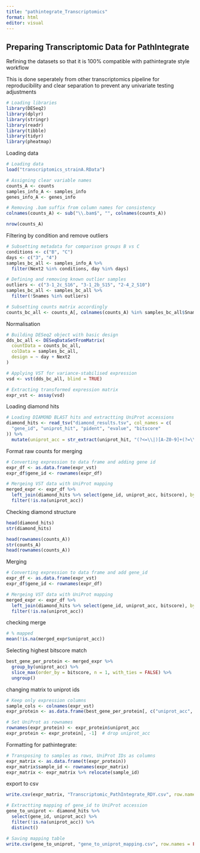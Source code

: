 ---
title: "pathintegrate_Transcriptomics"
format: html
editor: visual
---

## Preparing Transcriptomic Data for PathIntegrate

Refining the datasets so that it is 100% compatible with pathintegrate style workflow

This is done seperately from other transcriptomics pipeline for reproducibility and clear separation to prevent any univariate testing adjustments

```{r}
# Loading libraries
library(DESeq2)
library(dplyr)
library(stringr)
library(readr)
library(tibble)
library(tidyr)
library(pheatmap)
```

Loading data

```{r}
# Loading data
load("transcriptomics_strainA.RData")

# Assigning clear variable names
counts_A <- counts
samples_info_A <- samples_info
genes_info_A <- genes_info

# Removing .bam suffix from column names for consistency
colnames(counts_A) <- sub("\\.bam$", "", colnames(counts_A))

```

```{r}
nrow(counts_A)
```

Filtering by condition and remove outliers

```{r}
# Subsetting metadata for comparison groups B vs C
conditions <- c("B", "C")
days <- c("3", "4")
samples_bc_all <- samples_info_A %>%
  filter(Next2 %in% conditions, day %in% days)

# Defining and removing known outlier samples
outliers <- c("3-1_2c_S16", "3-1_2b_S15", "2-4_2_S10")
samples_bc_all <- samples_bc_all %>%
  filter(!Snames %in% outliers)

# Subsetting counts matrix accordingly
counts_bc_all <- counts_A[, colnames(counts_A) %in% samples_bc_all$Snames]

```

Normalisation

```{r}
# Building DESeq2 object with basic design
dds_bc_all <- DESeqDataSetFromMatrix(
  countData = counts_bc_all,
  colData = samples_bc_all,
  design = ~ day + Next2
)

# Applying VST for variance-stabilised expression
vsd <- vst(dds_bc_all, blind = TRUE)

# Extracting transformed expression matrix
expr_vst <- assay(vsd)

```

Loading diamond hits

```{r}
# Loading DIAMOND BLAST hits and extractting UniProt accessions
diamond_hits <- read_tsv("diamond_results.tsv", col_names = c(
  "gene_id", "uniprot_hit", "pident", "evalue", "bitscore"
)) %>%
  mutate(uniprot_acc = str_extract(uniprot_hit, "(?<=\\|)[A-Z0-9]+(?=\\|)"))

```

Format raw counts for merging

```{r}
# Converting expression to data frame and adding gene id
expr_df <- as.data.frame(expr_vst)
expr_df$gene_id <- rownames(expr_df)

# Mergeing VST data with UniProt mapping
merged_expr <- expr_df %>%
  left_join(diamond_hits %>% select(gene_id, uniprot_acc, bitscore), by = "gene_id") %>%
  filter(!is.na(uniprot_acc))

```

Checking diamond structure

```{r}
head(diamond_hits)
str(diamond_hits)

head(rownames(counts_A))
str(counts_A)
head(rownames(counts_A))

```

Merging

```{r}
# Converting expression to data frame and add gene_id
expr_df <- as.data.frame(expr_vst)
expr_df$gene_id <- rownames(expr_df)

# Mergeing VST data with UniProt mapping
merged_expr <- expr_df %>%
  left_join(diamond_hits %>% select(gene_id, uniprot_acc, bitscore), by = "gene_id") %>%
  filter(!is.na(uniprot_acc))

```

checking merge

```{r}
# % mapped
mean(!is.na(merged_expr$uniprot_acc))

```

Selecting highest bitscore match

```{r}
best_gene_per_protein <- merged_expr %>%
  group_by(uniprot_acc) %>%
  slice_max(order_by = bitscore, n = 1, with_ties = FALSE) %>%
  ungroup()

```

changing matrix to uniprot ids

```{r}
# Keep only expression columns
sample_cols <- colnames(expr_vst)
expr_protein <- as.data.frame(best_gene_per_protein[, c("uniprot_acc", sample_cols)])

# Set UniProt as rownames
rownames(expr_protein) <- expr_protein$uniprot_acc
expr_protein <- expr_protein[, -1]  # drop uniprot_acc

```

Formatting for pathintegrate:

```{r}
# Transposing to samples as rows, UniProt IDs as columns
expr_matrix <- as.data.frame(t(expr_protein))
expr_matrix$sample_id <- rownames(expr_matrix)
expr_matrix <- expr_matrix %>% relocate(sample_id)

```

export to csv

```{r}
write.csv(expr_matrix, "Transcriptomic_PathIntegrate_RDY.csv", row.names = FALSE)

```

```{r}
# Extractting mapping of gene_id to UniProt accession
gene_to_uniprot <- diamond_hits %>%
  select(gene_id, uniprot_acc) %>%
  filter(!is.na(uniprot_acc)) %>%
  distinct()

# Saving mapping table
write.csv(gene_to_uniprot, "gene_to_uniprot_mapping.csv", row.names = FALSE)

```
